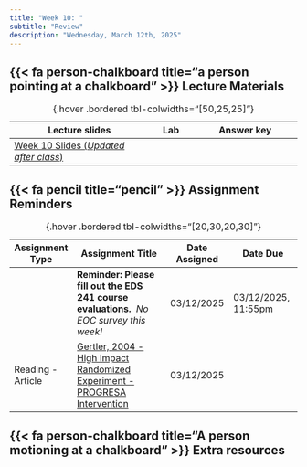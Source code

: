 ```yaml
---
title: "Week 10: "
subtitle: "Review"
description: "Wednesday, March 12th, 2025"
---
```


## {{< fa person-chalkboard title="a person pointing at a chalkboard" >}} Lecture Materials {#lecture-materials}

| Lecture slides | Lab | Answer key |
|----------------|-----|------------|
| [Week 10 Slides (*Updated after class*)](https://drive.google.com/file/d/12RI9Ap6VdiIDhAanQTZ3WEGcoahU1f69/view?usp=sharing){target="_blank"} | | |

: {.hover .bordered tbl-colwidths="[50,25,25]"} 


## {{< fa pencil title="pencil" >}} Assignment Reminders {#assignment-reminders}

| Assignment Type | Assignment Title                              | Date Assigned  | Date Due                   |
|-----------------|-----------------------------------------------|----------------|----------------------------|
| | **Reminder: Please fill out the EDS 241 course evaluations.** \ *No EOC survey this week!* | 03/12/2025 | 03/12/2025, 11:55pm |
| Reading - Article | [Gertler, 2004 - High Impact Randomized Experiment - PROGRESA Intervention](https://drive.google.com/file/d/1b2hWWIb5ri_WJENONNlcpDlBiCMY7oCW/view?usp=drive_link){target="_blank"} | 03/12/2025 | |

: {.hover .bordered tbl-colwidths="[20,30,20,30]"} 


## {{< fa person-chalkboard title="A person motioning at a chalkboard" >}} [**Extra resources**]{.teal-text .body-text-m}



